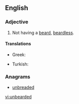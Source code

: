 ==English==

===Adjective===
{{en-adj|-}}

# Not having a [[beard]], [[beardless]].

====Translations====
{{trans-top|without a beard}}
* Greek: {{t+|el|αγένειος}}
{{trans-mid}}
* Turkish: {{t+|tr|sakalsız}}
{{trans-bottom}}

===Anagrams===
* [[unbreaded#English|unbreaded]]

[[vi:unbearded]]